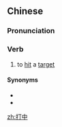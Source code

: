 ==Chinese==
{{zh-forms}}

===Pronunciation===
{{zh-pron
|m=dǎzhòng
|c=daa2 zung3
|cat=v
}}

===Verb===
{{zh-verb}}

# to [[hit]] a [[target]]

====Synonyms====
* {{zh-l|命中}}
* {{zh-l|射中}}

[[zh:打中]]